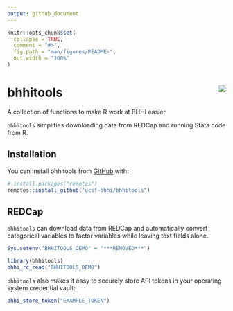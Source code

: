 ```yaml
---
output: github_document
---
```


<!-- README.md is generated from README.Rmd. Please edit that file -->

```r
knitr::opts_chunk$set(
  collapse = TRUE,
  comment = "#>",
  fig.path = "man/figures/README-",
  out.width = "100%"
)
```

# bhhitools <img src="man/figures/logo.png" align="right" />

<!-- badges: start -->
<!-- badges: end -->

A collection of functions to make R work at BHHI easier.

`bhhitools` simplifies downloading data from REDCap and running Stata code from R.

## Installation

You can install bhhitools from [GitHub](https://github.com/ucsf-bhhi/bhhitools) with:

``` r
# install.packages("remotes")
remotes::install_github("ucsf-bhhi/bhhitools")
```

## REDCap

`bhhitools` can download data from REDCap and automatically convert categorical variables to factor variables while leaving text fields alone.

```r
Sys.setenv("BHHITOOLS_DEMO" = "***REMOVED***")
```


```r
library(bhhitools)
bhhi_rc_read("BHHITOOLS_DEMO")
```

`bhhitools` also makes it easy to securely store API tokens in your operating system credential vault:

```r
bhhi_store_token("EXAMPLE_TOKEN")
```
